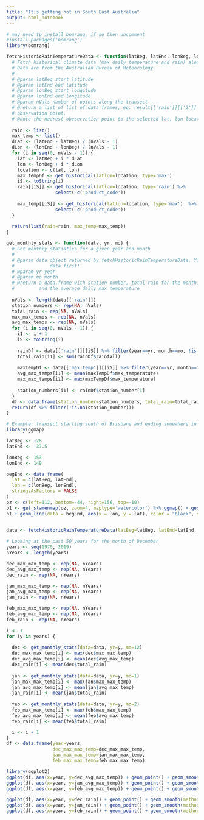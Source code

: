 ```yaml
---
title: "It's getting hot in South East Australia"
output: html_notebook
---
```


```r
# may need tp install bomrang, if so then uncomment
#install.packages('bomrang')
library(bomrang)
```

```r
fetchHistoricRainTemperatureData <- function(latBeg, latEnd, lonBeg, lonEnd, nVals) {
  # Fetch historical climate data (max daily temperature and rain) along a transect
  # Data are from the Australian Bureau of Meteorology.
  #
  # @param latBeg start latitude
  # @param latEnd end latitude
  # @param lonBeg start longitude
  # @param lonEnd end longitude
  # @param nVals number of points along the transect
  # @return a list of list of data frames, eg. result[['rain']][['2']] for the third 
  # observation point.
  # @note the nearest obeservation point to the selected lat, lon location is chosen
  
  rain <- list()
  max_temp <- list()
  dLat <- (latEnd - latBeg) / (nVals - 1)
  dLon <- (lonEnd - lonBeg) / (nVals - 1)
  for (i in seq(0, nVals - 1)) {
    lat <- latBeg + i * dLat
    lon <- lonBeg + i * dLon
    location <- c(lat, lon) 
    max_tempDf <- get_historical(latlon=location, type='max')
    iS <- toString(i)
    rain[[iS]] <- get_historical(latlon=location, type='rain') %>%
                  select(-c('product_code'))
                  
    max_temp[[iS]] <- get_historical(latlon=location, type='max')  %>%
                  select(-c('product_code'))
  }
  
  return(list(rain=rain, max_temp=max_temp))
}
```

```r
get_monthly_stats <- function(data, yr, mo) {
  # Get monthly statistics for a given year and month
  #
  # @param data object returned by fetchHistoricRainTemperatureData. You need to retrieve the 
  #             data first!
  # @param yr year
  # @param mo month
  # @return a data.frame with station number, total rain for the month, the max recorded temperature
  #         and the average daily max temperature 
  
  nVals <- length(data[['rain']])
  station_numbers <- rep(NA, nVals)
  total_rain <- rep(NA, nVals)
  max_max_temps <- rep(NA, nVals)
  avg_max_temps <- rep(NA, nVals)
  for (i in seq(0, nVals - 1)) {
    i1 <- i + 1
    iS <- toString(i)
    
    rainDf <- data[['rain']][[iS]] %>% filter(year==yr, month==mo, !is.na(rainfall))
    total_rain[i1] <- sum(rainDf$rainfall)
    
    maxTempDf <- data[['max_temp']][[iS]] %>% filter(year==yr, month==mo, !is.na(max_temperature))
    avg_max_temps[i1] <- mean(maxTempDf$max_temperature)
    max_max_temps[i1] <- max(maxTempDf$max_temperature)
    
    station_numbers[i1] <- rainDf$station_number[1]
  }
  df <- data.frame(station_number=station_numbers, total_rain=total_rain, max_max_temp=max_max_temps, avg_max_temp=avg_max_temps)
  return(df %>% filter(!is.na(station_number)))
}
```
```r
# Example: transect starting south of Brisbane and ending somewhere in Victoria
library(ggmap)

latBeg <- -28
latEnd <- -37.5

lonBeg <- 153
lonEnd <- 149

begEnd <- data.frame(
  lat = c(latBeg, latEnd),
  lon = c(lonBeg, lonEnd),
  stringsAsFactors = FALSE
)
oz <- c(left=112, bottom=-44, right=156, top=-10)
p1 <- get_stamenmap(oz, zoom=4, maptype='watercolor') %>% ggmap() + geom_point(data = begEnd, aes(x = lon, y = lat), color = "black", size = 2)
p1 + geom_line(data = begEnd, aes(x = lon, y = lat), color = "black", size = 0.5)
  
```
```r
data <- fetchHistoricRainTemperatureData(latBeg=latBeg, latEnd=latEnd, lonBeg=lonBeg, lonEnd=lonEnd, nVals=21)
```

```r
# Looking at the past 50 years for the month of December
years <- seq(1970, 2019)
nYears <- length(years)

dec_max_max_temp <- rep(NA, nYears)
dec_avg_max_temp <- rep(NA, nYears)
dec_rain <- rep(NA, nYears)

jan_max_max_temp <- rep(NA, nYears)
jan_avg_max_temp <- rep(NA, nYears)
jan_rain <- rep(NA, nYears)

feb_max_max_temp <- rep(NA, nYears)
feb_avg_max_temp <- rep(NA, nYears)
feb_rain <- rep(NA, nYears)

i <- 1
for (y in years) {
  
  dec <- get_monthly_stats(data=data, yr=y, mo=12)
  dec_max_max_temp[i] <- max(dec$max_max_temp)
  dec_avg_max_temp[i] <- mean(dec$avg_max_temp)
  dec_rain[i] <- mean(dec$total_rain)
  
  jan <- get_monthly_stats(data=data, yr=y, mo=1)
  jan_max_max_temp[i] <- max(jan$max_max_temp)
  jan_avg_max_temp[i] <- mean(jan$avg_max_temp)
  jan_rain[i] <- mean(jan$total_rain)
  
  feb <- get_monthly_stats(data=data, yr=y, mo=2)
  feb_max_max_temp[i] <- max(feb$max_max_temp)
  feb_avg_max_temp[i] <- mean(feb$avg_max_temp)
  feb_rain[i] <- mean(feb$total_rain)

  i <- i + 1
}
df <- data.frame(year=years, 
                 dec_max_max_temp=dec_max_max_temp, 
                 jan_max_max_temp=jan_max_max_temp,
                 feb_max_max_temp=feb_max_max_temp)
```
```r
library(ggplot2)
ggplot(df, aes(x=year, y=dec_avg_max_temp)) + geom_point() + geom_smooth(method=lm) 
ggplot(df, aes(x=year, y=jan_avg_max_temp)) + geom_point() + geom_smooth(method=lm) 
ggplot(df, aes(x=year, y=feb_avg_max_temp)) + geom_point() + geom_smooth(method=lm)

ggplot(df, aes(x=year, y=dec_rain)) + geom_point() + geom_smooth(method=lm) 
ggplot(df, aes(x=year, y=jan_rain)) + geom_point() + geom_smooth(method=lm) 
ggplot(df, aes(x=year, y=feb_rain)) + geom_point() + geom_smooth(method=lm)

```


